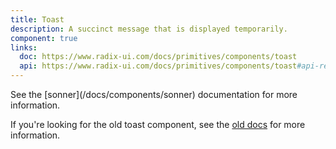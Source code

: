 ```yaml
---
title: Toast
description: A succinct message that is displayed temporarily.
component: true
links:
  doc: https://www.radix-ui.com/docs/primitives/components/toast
  api: https://www.radix-ui.com/docs/primitives/components/toast#api-reference
---
```


<Callout title="The toast component has been deprecated." className="mt-0">
  See the [sonner](/docs/components/sonner) documentation for more information.
</Callout>

If you're looking for the old toast component, see the [old docs](https://v3.hanzo.com/docs/components/toast) for more information.
